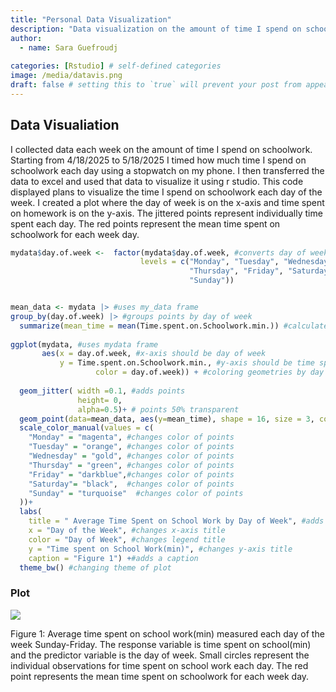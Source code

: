 ```yaml
---
title: "Personal Data Visualization"
description: "Data visualization on the amount of time I spend on schoolwork each day of the week"
author:
  - name: Sara Guefroudj
    
categories: [Rstudio] # self-defined categories
image: /media/datavis.png
draft: false # setting this to `true` will prevent your post from appearing on your listing page until you're ready!
---
```


## Data Visualiation

I collected data each week on the amount of time I spend on schoolwork. Starting from 4/18/2025 to 5/18/2025 I timed how much time I spend on schoolwork each day using a stopwatch on my phone. I then transferred the data to excel and used that data to visualize it using r studio. This code displayed plans to visualize the time I spend on schoolwork each day of the week. I created a  plot where the day of week is on the x-axis and time spent on homework is on the y-axis. The jittered points represent individually time spent each day. The red points represent the mean time spent on schoolwork  for each week day.


```r
mydata$day.of.week <-  factor(mydata$day.of.week, #converts day of week to a factor with specific order
                             levels = c("Monday", "Tuesday", "Wednesday",
                                        "Thursday", "Friday", "Saturday",
                                        "Sunday")) 


mean_data <- mydata |> #uses my_data frame
group_by(day.of.week) |> #groups points by day of week
  summarize(mean_time = mean(Time.spent.on.Schoolwork.min.)) #calculates mean time spent on school work for each day of the week
  
ggplot(mydata, #uses mydata frame
       aes(x = day.of.week, #x-axis should be day of week
           y = Time.spent.on.Schoolwork.min., #y-axis should be time spent on school work in min
                   color = day.of.week)) + #coloring geometries by day of week
  
  geom_jitter( width =0.1, #adds points
               height= 0,
               alpha=0.5)+ # points 50% transparent
  geom_point(data=mean_data, aes(y=mean_time), shape = 16, size = 3, color = "red")+#adds a mean point for each day
  scale_color_manual(values = c(
    "Monday" = "magenta", #changes color of points
    "Tuesday" = "orange", #changes color of points 
    "Wednesday" = "gold", #changes color of points
    "Thursday" = "green", #changes color of points
    "Friday" = "darkblue",#changes color of points
    "Saturday"= "black",  #changes color of points
    "Sunday" = "turquoise"  #changes color of points
  ))+
  labs(
    title = " Average Time Spent on School Work by Day of Week", #adds a title
    x = "Day of the Week", #changes x-axis title
    color = "Day of Week", #changes legend title
    y = "Time spent on School Work(min)", #changes y-axis title
    caption = "Figure 1") +#adds a caption 
  theme_bw() #changing theme of plot
```

### Plot

![](/media/datavis1.jpg)

Figure 1: Average time spent on school work(min) measured each day of the week Sunday-Friday. The response variable is time spent on school(min) and the predictor variable is the day of week. Small circles represent the individual observations for time spent on school work each day. The red point represents the mean time spent on schoolwork for each week day.

